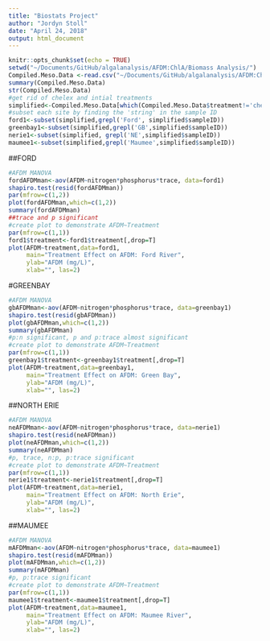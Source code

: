 ```yaml
---
title: "Biostats Project"
author: "Jordyn Stoll"
date: "April 24, 2018"
output: html_document
---
```


```r
knitr::opts_chunk$set(echo = TRUE)
setwd("~/Documents/GitHub/algalanalysis/AFDM:ChlA/Biomass Analysis/")
Compiled.Meso.Data <-read.csv("~/Documents/GitHub/algalanalysis/AFDM:ChlA/Compiled Meso Data.csv")
summary(Compiled.Meso.Data)
str(Compiled.Meso.Data)
#get rid of chelex and intial treatments
simplified<-Compiled.Meso.Data[which(Compiled.Meso.Data$treatment!='chelex'& Compiled.Meso.Data$treatment!='initial'),]
#subset each site by finding the 'string' in the sample ID
ford1<-subset(simplified,grepl('Ford', simplified$sampleID))
greenbay1<-subset(simplified,grepl('GB',simplified$sampleID))
nerie1<-subset(simplified, grepl('NE',simplified$sampleID))
maumee1<-subset(simplified,grepl('Maumee',simplified$sampleID))
```
##FORD
```r
#AFDM MANOVA
fordAFDMman<-aov(AFDM~nitrogen*phosphorus*trace, data=ford1)
shapiro.test(resid(fordAFDMman))
par(mfrow=c(1,2))
plot(fordAFDMman,which=c(1,2))
summary(fordAFDMman)
##trace and p significant
#create plot to demonstrate AFDM~Treatment
par(mfrow=c(1,1))
ford1$treatment<-ford1$treatment[,drop=T]
plot(AFDM~treatment,data=ford1,
     main="Treatment Effect on AFDM: Ford River",
     ylab="AFDM (mg/L)",
     xlab="", las=2)
```
#GREENBAY
```r
#AFDM MANOVA
gbAFDMman<-aov(AFDM~nitrogen*phosphorus*trace, data=greenbay1)
shapiro.test(resid(gbAFDMman))
plot(gbAFDMman,which=c(1,2))
summary(gbAFDMman)
#p:n significant, p and p:trace almost significant 
#create plot to demonstrate AFDM~Treatment
par(mfrow=c(1,1))
greenbay1$treatment<-greenbay1$treatment[,drop=T]
plot(AFDM~treatment,data=greenbay1,
     main="Treatment Effect on AFDM: Green Bay",
     ylab="AFDM (mg/L)",
     xlab="", las=2)
```
##NORTH ERIE
```r
#AFDM MANOVA
neAFDMman<-aov(AFDM~nitrogen*phosphorus*trace, data=nerie1)
shapiro.test(resid(neAFDMman))
plot(neAFDMman,which=c(1,2))
summary(neAFDMman)
#p, trace, n:p, p:trace significant 
#create plot to demonstrate AFDM~Treatment
par(mfrow=c(1,1))
nerie1$treatment<-nerie1$treatment[,drop=T]
plot(AFDM~treatment,data=nerie1,
     main="Treatment Effect on AFDM: North Erie",
     ylab="AFDM (mg/L)",
     xlab="", las=2)
```
##MAUMEE
```r
#AFDM MANOVA
mAFDMman<-aov(AFDM~nitrogen*phosphorus*trace, data=maumee1)
shapiro.test(resid(mAFDMman))
plot(mAFDMman,which=c(1,2))
summary(mAFDMman)
#p, p:trace significant
#create plot to demonstrate AFDM~Treatment
par(mfrow=c(1,1))
maumee1$treatment<-maumee1$treatment[,drop=T]
plot(AFDM~treatment,data=maumee1,
     main="Treatment Effect on AFDM: Maumee River",
     ylab="AFDM (mg/L)",
     xlab="", las=2)
```

